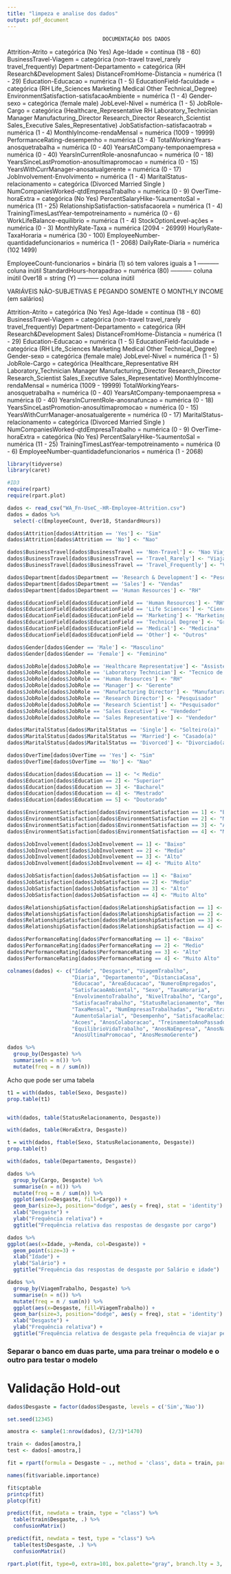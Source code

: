 ```yaml
---
title: "limpeza e analise dos dados"
output: pdf_document
---
```


##########################################################################################################
                                   DOCUMENTAÇÃO DOS DADOS
##########################################################################################################

  Attrition-Atrito = categórica (No Yes)
  Age-Idade = contínua (18 - 60)
  BusinessTravel-Viagem = categórica (non-travel travel_rarely travel_frequently)
  Department-Departamento = categórica (RH Research&Development Sales)
  DistanceFromHome-Distancia = numérica (1 - 29)
  Education-Educacao = numérica (1 - 5)
  EducationField-faculdade = categórica (RH Life_Sciences Marketing Medical Other Technical_Degree)
  EnvironmentSatisfaction-satisfacaoAmbiente = numérica (1 - 4)
  Gender-sexo = categórica (female male)
  JobLevel-Nivel = numérica (1 - 5)
  JobRole-Cargo = categórica (Healthcare_Representative RH Laboratory_Technician Manager Manufacturing_Director Research_Director Research_Scientist Sales_Executive Sales_Representative)
  JobSatisfaction-satisfacaotrab = numérica (1 - 4)
  MonthlyIncome-rendaMensal = numérica (1009 - 19999)
  PerformanceRating-desempenho = numérica (3 - 4)
  TotalWorkingYears-anosquetrabalha = numérica (0 - 40)
  YearsAtCompany-temponaempresa = numérica (0 - 40)
  YearsInCurrentRole-anosnafuncao = numérica (0 - 18)
  YearsSinceLastPromotion-anosultimapromocao = numérica (0 - 15)
  YearsWithCurrManager-anosatualgerente = numérica (0 - 17)
  JobInvolvement-Envolvimento = numérica (1 - 4)
  MaritalStatus-relacionamento = categórica (Divorced Married Single )
  NumCompaniesWorked-qtdEmpresaTrabalho = numérica (0 - 9)
  OverTime-horaExtra = categórica (No Yes)
  PercentSalaryHike-%aumentoSal = numérica (11 - 25)
  RelationshipSatisfaction-satisfacaorela = numérica (1 - 4)
  TrainingTimesLastYear-tempotreinamento = numérica (0 - 6)
  WorkLifeBalance-equilibrio = numérica (1 - 4)
	StockOptionLevel-ações = numérica (0 - 3)
	MonthlyRate-Taxa = numérica (2094 - 26999)
	HourlyRate-TaxaHoraria = numérica (30 - 100)
	EmployeeNumber-quantidadefuncionarios = numérica (1 - 2068)
	DailyRate-Diaria = numérica (102 1499)
  
  EmployeeCount-funcionarios = binária (1) só tem valores iguais a 1 ----------- coluna inútil
  StandardHours-horapadrao = numérica (80) ----------- coluna inútil
  Over18 = string (Y) ----------- coluna inútil
  
##########################################################################################################

##########################################################################################################

VARIÁVEIS NÃO-SUBJETIVAS E PEGANDO SOMENTE O MONTHLY INCOME (em salários)

##########################################################################################################

  Attrition-Atrito = categórica (No Yes)
  Age-Idade = contínua (18 - 60)
  BusinessTravel-Viagem = categórica (non-travel travel_rarely travel_frequently)
  Department-Departamento = categórica (RH Research&Development Sales)
  DistanceFromHome-Distancia = numérica (1 - 29)
  Education-Educacao = numérica (1 - 5)
  EducationField-faculdade = categórica (RH Life_Sciences Marketing Medical Other Technical_Degree)
  Gender-sexo = categórica (female male)
  JobLevel-Nivel = numérica (1 - 5)
  JobRole-Cargo = categórica (Healthcare_Representative RH Laboratory_Technician Manager Manufacturing_Director Research_Director Research_Scientist Sales_Executive Sales_Representative)
  MonthlyIncome-rendaMensal = numérica (1009 - 19999)
  TotalWorkingYears-anosquetrabalha = numérica (0 - 40)
  YearsAtCompany-temponaempresa = numérica (0 - 40)
  YearsInCurrentRole-anosnafuncao = numérica (0 - 18)
  YearsSinceLastPromotion-anosultimapromocao = numérica (0 - 15)
  YearsWithCurrManager-anosatualgerente = numérica (0 - 17)
  MaritalStatus-relacionamento = categórica (Divorced Married Single )
  NumCompaniesWorked-qtdEmpresaTrabalho = numérica (0 - 9)
  OverTime-horaExtra = categórica (No Yes)
  PercentSalaryHike-%aumentoSal = numérica (11 - 25)
  TrainingTimesLastYear-tempotreinamento = numérica (0 - 6)
  EmployeeNumber-quantidadefuncionarios = numérica (1 - 2068)


```r
library(tidyverse)
library(caret)

#ID3
require(rpart)
require(rpart.plot)
```

```r
dados <- read_csv("WA_Fn-UseC_-HR-Employee-Attrition.csv")
dados = dados %>%
  select(-c(EmployeeCount, Over18, StandardHours))
```

```r
dados$Attrition[dados$Attrition == 'Yes'] <- "Sim"
dados$Attrition[dados$Attrition == 'No'] <- "Nao"

dados$BusinessTravel[dados$BusinessTravel == 'Non-Travel'] <- "Nao Viaja"
dados$BusinessTravel[dados$BusinessTravel == 'Travel_Rarely'] <- "Viaja Raramente"
dados$BusinessTravel[dados$BusinessTravel == 'Travel_Frequently'] <- "Viaja Frequentemente"

dados$Department[dados$Department == 'Research & Development'] <- "Pesquisa e desenvolvimento"  
dados$Department[dados$Department == 'Sales'] <- "Vendas"  
dados$Department[dados$Department == 'Human Resources'] <- "RH"  

dados$EducationField[dados$EducationField == 'Human Resources'] <- "RH" 
dados$EducationField[dados$EducationField == 'Life Sciences'] <- "Ciencias" 
dados$EducationField[dados$EducationField == 'Marketing'] <- "Marketing" 
dados$EducationField[dados$EducationField == 'Technical Degree'] <- "Grau Tecnico" 
dados$EducationField[dados$EducationField == 'Medical'] <- "Medicina" 
dados$EducationField[dados$EducationField == 'Other'] <- "Outros"

dados$Gender[dados$Gender == 'Male'] <- "Masculino"  
dados$Gender[dados$Gender == 'Female'] <- "Feminino"  

dados$JobRole[dados$JobRole == 'Healthcare Representative'] <- "Assistente Medico" 
dados$JobRole[dados$JobRole == 'Laboratory Technician'] <- "Tecnico de Laboratorio" 
dados$JobRole[dados$JobRole == 'Human Resources'] <- "RH" 
dados$JobRole[dados$JobRole == 'Manager'] <- "Gerente" 
dados$JobRole[dados$JobRole == 'Manufacturing Director'] <- "Manufatura" 
dados$JobRole[dados$JobRole == 'Research Director'] <- "Pesquisador" 
dados$JobRole[dados$JobRole == 'Research Scientist'] <- "Pesquisador" 
dados$JobRole[dados$JobRole == 'Sales Executive'] <- "Vendedor" 
dados$JobRole[dados$JobRole == 'Sales Representative'] <- "Vendedor"

dados$MaritalStatus[dados$MaritalStatus == 'Single'] <- "Solteiro(a)"  
dados$MaritalStatus[dados$MaritalStatus == 'Married'] <- "Casado(a)"  
dados$MaritalStatus[dados$MaritalStatus == 'Divorced'] <- "Divorciado(a)"  

dados$OverTime[dados$OverTime == 'Yes'] <- "Sim"  
dados$OverTime[dados$OverTime == 'No'] <- "Nao"  

dados$Education[dados$Education == 1] <- "< Medio"
dados$Education[dados$Education == 2] <- "Superior"
dados$Education[dados$Education == 3] <- "Bacharel"
dados$Education[dados$Education == 4] <- "Mestrado"
dados$Education[dados$Education == 5] <- "Doutorado"

dados$EnvironmentSatisfaction[dados$EnvironmentSatisfaction == 1] <- "Baixo"
dados$EnvironmentSatisfaction[dados$EnvironmentSatisfaction == 2] <- "Medio"
dados$EnvironmentSatisfaction[dados$EnvironmentSatisfaction == 3] <- "Alto"
dados$EnvironmentSatisfaction[dados$EnvironmentSatisfaction == 4] <- "Muito Alto"

dados$JobInvolvement[dados$JobInvolvement == 1] <- "Baixo"
dados$JobInvolvement[dados$JobInvolvement == 2] <- "Medio"
dados$JobInvolvement[dados$JobInvolvement == 3] <- "Alto"
dados$JobInvolvement[dados$JobInvolvement == 4] <- "Muito Alto"

dados$JobSatisfaction[dados$JobSatisfaction == 1] <- "Baixo"
dados$JobSatisfaction[dados$JobSatisfaction == 2] <- "Medio"
dados$JobSatisfaction[dados$JobSatisfaction == 3] <- "Alto"
dados$JobSatisfaction[dados$JobSatisfaction == 4] <- "Muito Alto"

dados$RelationshipSatisfaction[dados$RelationshipSatisfaction == 1] <- "Baixo"
dados$RelationshipSatisfaction[dados$RelationshipSatisfaction == 2] <- "Medio"
dados$RelationshipSatisfaction[dados$RelationshipSatisfaction == 3] <- "Alto"
dados$RelationshipSatisfaction[dados$RelationshipSatisfaction == 4] <- "Muito Alto"

dados$PerformanceRating[dados$PerformanceRating == 1] <- "Baixo"
dados$PerformanceRating[dados$PerformanceRating == 2] <- "Medio"
dados$PerformanceRating[dados$PerformanceRating == 3] <- "Alto"
dados$PerformanceRating[dados$PerformanceRating == 4] <- "Muito Alto"
```

```r
colnames(dados) <- c("Idade", "Desgaste", "ViagemTrabalho", 
                     "Diaria", "Departamento", "DistanciaCasa",
                     "Educacao", "AreaEducacao", "NumeroEmpregados",
                     "SatisfacaoAmbiental", "Sexo", "TaxaHoraria", 
                     "EnvolvimentoTrabalho", "NivelTrabalho", "Cargo",
                     "SatisfacaoTrabalho", "StatusRelacionamento", "Renda",
                     "TaxaMensal", "NumEmpresasTrabalhadas", "HoraExtra", 
                     "AumentoSalarial", "Desempenho", "SatisfacaoRelacionamento",
                     "Acoes", "AnosColaboracao", "TreinamentoAnoPassado",
                     "EquilibrioVidaTrabalho", "AnosNaEmpresa", "AnosNaFuncao",
                     "AnosUltimaPromocao", "AnosMesmoGerente")
```

```r
dados %>%
  group_by(Desgaste) %>%
  summarise(n = n()) %>%
  mutate(freq = n / sum(n)) 
```

Acho que pode ser uma tabela
```r
t1 = with(dados, table(Sexo, Desgaste))
prop.table(t1)


with(dados, table(StatusRelacionamento, Desgaste))

with(dados, table(HoraExtra, Desgaste))

t = with(dados, ftable(Sexo, StatusRelacionamento, Desgaste))
prop.table(t)
```

```r
with(dados, table(Departamento, Desgaste))
```

```r
dados %>%
  group_by(Cargo, Desgaste) %>%
  summarise(n = n()) %>%
  mutate(freq = n / sum(n)) %>%
  ggplot(aes(x=Desgaste, fill=Cargo)) +
  geom_bar(size=3, position="dodge", aes(y = freq), stat = 'identity') +
  xlab("Desgaste") +                             
  ylab("Frequência relativa") +                                  
  ggtitle("Frequência relativa das respostas de desgaste por cargo")
```

```r
dados %>%
ggplot(aes(x=Idade, y=Renda, col=Desgaste)) +
  geom_point(size=3) +
  xlab("Idade") +                             
  ylab("Salário") +                                  
  ggtitle("Frequência das respostas de desgaste por Salário e idade")
```

```r
dados %>%
  group_by(ViagemTrabalho, Desgaste) %>%
  summarise(n = n()) %>%
  mutate(freq = n / sum(n)) %>%
  ggplot(aes(x=Desgaste, fill=ViagemTrabalho)) +
  geom_bar(size=3, position="dodge", aes(y = freq), stat = 'identity') +
  xlab("Desgaste") +                             
  ylab("Frequência relativa") +                                  
  ggtitle("Frequência relativa de desgaste pela frequência de viajar pelo Trabalho")
```


### Separar o banco em duas parte, uma para treinar o modelo e o outro para testar o modelo

# Validação Hold-out

```r
dados$Desgaste = factor(dados$Desgaste, levels = c('Sim','Nao'))

set.seed(12345)

amostra <- sample(1:nrow(dados), (2/3)*1470)

train <- dados[amostra,]
test <- dados[-amostra,]

fit = rpart(formula = Desgaste ~ ., method = 'class', data = train, parms = list(split = 'information'))

names(fit$variable.importance)

fit$cptable
printcp(fit)
plotcp(fit)
```


```r
predict(fit, newdata = train, type = "class") %>%
  table(train$Desgaste, .) %>%
  confusionMatrix()
```


```r
predict(fit, newdata = test, type = "class") %>%
  table(test$Desgaste, .) %>%
  confusionMatrix()
```

```r
rpart.plot(fit, type=0, extra=101, box.palette="gray", branch.lty = 3, nn=TRUE, cex=0.7, fallen.leaves = F)
```
